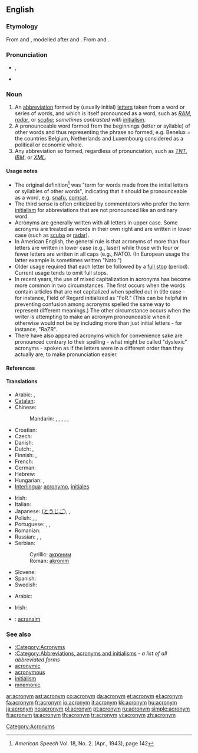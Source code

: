 {{wikipedia}}
==English==

===Etymology===
From {{term|acro-||tip end, beginning}} and {{term|-onym||name}}, modelled after {{term|homonym}} and {{term|synonym}}. From {{etyl|grc}} {{term|ἄκρος|sc=polytonic|tr=akros||extremity}} and {{term|ὄνομα|sc=polytonic|tr=onoma||name}}.

===Pronunciation===
* {{IPA|/ˈæk.ɹə.nɪm/}}, {{SAMPA|/"{k.r\@.nIm/}}
* {{audio|en-uk-acronym.ogg|Audio (UK)}}

===Noun===
{{en-noun}}

# An [[abbreviation]] formed by (usually initial) [[letters]] taken from a word or series of words, and which is itself pronounced as a word, such as ''[[RAM]]'', ''[[radar]]'', or ''[[scuba]]''; ''sometimes contrasted with'' [[initialism]].
# A pronounceable word formed from the beginnings (letter or syllable) of other words and thus representing the phrase so formed, e.g. Benelux = the countries Belgium, Netherlands and Luxembourg considered as a political or economic whole.
# Any abbreviation so formed, regardless of pronunciation, such as ''[[TNT]]'', ''[[IBM]]'', or ''[[XML]]''.

====Usage notes====
* The original definition<ref>''American Speech'' Vol. 18, No. 2. (Apr., 1943), page 142</ref> was "term for words made from the initial letters or syllables of other words", indicating that it should be pronounceable as a word, e.g. [[snafu]], [[comsat]].
* The third sense is often criticized by commentators who prefer the term [[initialism]] for abbreviations that are not pronounced like an ordinary word.
* Acronyms are generally written with all letters in upper case.  Some acronyms are treated as words in their own right and are written in lower case (such as [[scuba]] or [[radar]]).
* In American English, the general rule is that acronyms of more than four letters are written in lower case (e.g., laser) while those with four or fewer letters are written in all caps (e.g., NATO). (In European usage the latter example is sometimes written "Nato.")
* Older usage required that each letter be followed by a [[full stop]] (period). Current usage tends to omit full stops.
* In recent years, the use of mixed capitalization in acronyms has become more common in two circumstances. The first occurs when the words contain articles that are not capitalized when spelled out in title case - for instance, Field of Regard initialized as "FoR." (This can be helpful in preventing confusion among acronyms spelled the same way to represent different meanings.) The other circumstance occurs when the writer is attempting to make an acronym pronounceable when it otherwise would not be by including more than just initial letters - for instance, "RaZR".
* There have also appeared acronyms which for convenience sake are pronounced contrary to their spelling - what might be called "dyslexic" acronyms - spoken as if the letters were in a different order than they actually are, to make pronunciation easier.

====References====
<references />

====Translations====
{{trans-top|word formed by initial letters}}
* Arabic: {{t-|ar|سرنام|m|tr=sirnaam|sc=Arab}},  {{t|ar|مختصر|m|tr=mukhtaSar|sc=Arab}}
* [[Catalan]]: {{t|ca|acrònim|m}}
* Chinese:
*: Mandarin: {{t-|cmn|縮寫|sc=Hani|xs=Mandarin}},  {{t-|cmn|缩写|tr=suōxiě|sc=Hani|xs=Mandarin}},  {{t|cmn|縮略詞|sc=Hani|xs=Mandarin}},  {{t|cmn|缩略词|tr=suōlüècí|sc=Hani|xs=Mandarin}},  {{t-|cmn|略語|sc=Hani|xs=Mandarin}},  {{t|cmn|略语|tr=lüèyǔ|sc=Hani|xs=Mandarin}}
* Croatian: {{t-|hr|akronim|m}}
* Czech: {{t+|cs|akronym|m}}
* Danish: {{t+|da|akronym|n}}
* Dutch: {{t+|nl|acroniem|n}}, {{t+|nl|letterwoord|n}}
* Finnish: {{t+|fi|kirjainsana}}, {{t+|fi|akronyymi}}
* French: {{t+|fr|acronyme|m}}
* German: {{t+|de|Akronym|n}}
* Hebrew: {{t+|he|ראשי תיבות|m|p|sc=Hebr}}
* Hungarian: {{t-|hu|betűszó}}, {{t+|hu|mozaikszó}}
* [[Interlingua]]: [[acronymo]], [[initial|initiales]] <!--disputed - see discussion page-->
{{trans-mid}}
* Irish: {{t-|ga|acrainm|m|xs=Irish}}
* Italian: {{t+|it|acronimo|m}}
* Japanese: {{t+|ja|頭字語|tr=tōjigo|sc=Jpan}} ([[とうじご]]), {{t-|ja|アクロニム|tr=akuronimu|sc=Jpan}},  {{t+|ja|略語|tr=りゃくご, ryakugo|sc=Jpan}}
* Polish: {{t+|pl|akronim|m}}, {{t+|pl|skrót|m}}, {{t+|pl|skrótowiec|m}}
* Portuguese: {{t+|pt|sigla|f}}, {{t-|pt|acronimo|m}}, {{t-|pt|acrograma|m}}
* Romanian: {{t-|ro|acronim|n}}
* Russian: {{t+|ru|акроним|m|tr=akrónim|sc=Cyrl}},  {{t+|ru|сокращение|n|tr=sokraščénije|sc=Cyrl}},  {{t+|ru|аббревиатура|f|tr=abbreviatúra|sc=Cyrl}}
* Serbian:
*: Cyrillic: [[акроним]] {{m}}
*: Roman: [[akronim]] {{m}}
* Slovene: {{t+|sl|kratica|f}}
* Spanish: {{t+|es|acrónimo|m}}
* Swedish: {{t+|sv|akronym}}
{{trans-bottom}}

{{trans-top|any abbreviation formed by initial letters}}
* Arabic: {{t-|ar|سرنام|m|tr=sirnaam|sc=Arab}}
{{trans-mid}}
* Irish: {{t-|ga|acrainm|m|xs=Irish}}
{{trans-bottom}}

{{checktrans-top}}
* {{ttbc|Scottish Gaelic}}: [[acranaim]]
{{checktrans-bottom}}

===See also===
* [[:Category:Acronyms]]
* [[:Category:Abbreviations, acronyms and initialisms]] - ''a list of all abbreviated forms''
* [[acronymic]]
* [[acronymous]]
* [[initialism]]
* [[mnemonic]]

[[Category:Acronyms]]

[[ar:acronym]]
[[ast:acronym]]
[[co:acronym]]
[[da:acronym]]
[[et:acronym]]
[[el:acronym]]
[[fa:acronym]]
[[fr:acronym]]
[[io:acronym]]
[[it:acronym]]
[[kk:acronym]]
[[hu:acronym]]
[[ja:acronym]]
[[no:acronym]]
[[pl:acronym]]
[[pt:acronym]]
[[ru:acronym]]
[[simple:acronym]]
[[fi:acronym]]
[[ta:acronym]]
[[th:acronym]]
[[tr:acronym]]
[[vi:acronym]]
[[zh:acronym]]